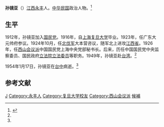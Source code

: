 '''孙镜亚'''（{{bd|1886年||1954年|1月17日}}）[[江西|江西]][[永丰|永丰]]人。[[中华民国|中华民国]]政治人物。<ref name=jx>{{Cite web |url=http://www.2499cn.com/minguo/zhengwen3a.htm |title=正文三：1949年后撤退台湾或出走港澳、海外的人物（1950－1960），聚贤茶室，于2013-06-08查阅 |accessdate=2013-06-08 |archive-date=2011-09-09 |archive-url=https://web.archive.org/web/20110909074150/http://www.2499cn.com/minguo/zhengwen3a.htm |dead-url=no }}</ref>

==生平==
1912年，孙镜亚加入[[国民党_(宋教仁)|国民党]]。1916年，自[[上海|上海]][[复旦大学|复旦大学]]毕业。1923年，任广东大元帅府参议。1924年10月，任[[北伐军|北伐军]]大本营咨议，随军北上进攻[[江西省|江西省]]。1926年，任[[西山会议派|西山会议派]]中国国民党上海中央党部秘书长。后来，历任中国国民党中央监察委员、国民政府[[立法院|立法院]][[立法委员|立法委员]]等职务。1949年，孙镜亚赴[[台湾|台湾]]。<ref name=jx/>

1954年1月17日，孙镜亚在[[台中|台中]]病逝。<ref name=jx/>

==参考文献==
{{reflist}}

{{第1屆中華民國訓政時期立法委員名單}}
{{第2屆中華民國訓政時期立法委員名單}}
{{DEFAULTSORT:Sun孙}}
[[Category:孙姓|J]]
[[Category:永丰人|Category:永丰人]]
[[Category:复旦大学校友|Category:复旦大学校友]]
[[Category:西山会议派|Category:西山会议派]]
[[Category:中國國民黨中央監察委員|候補]]